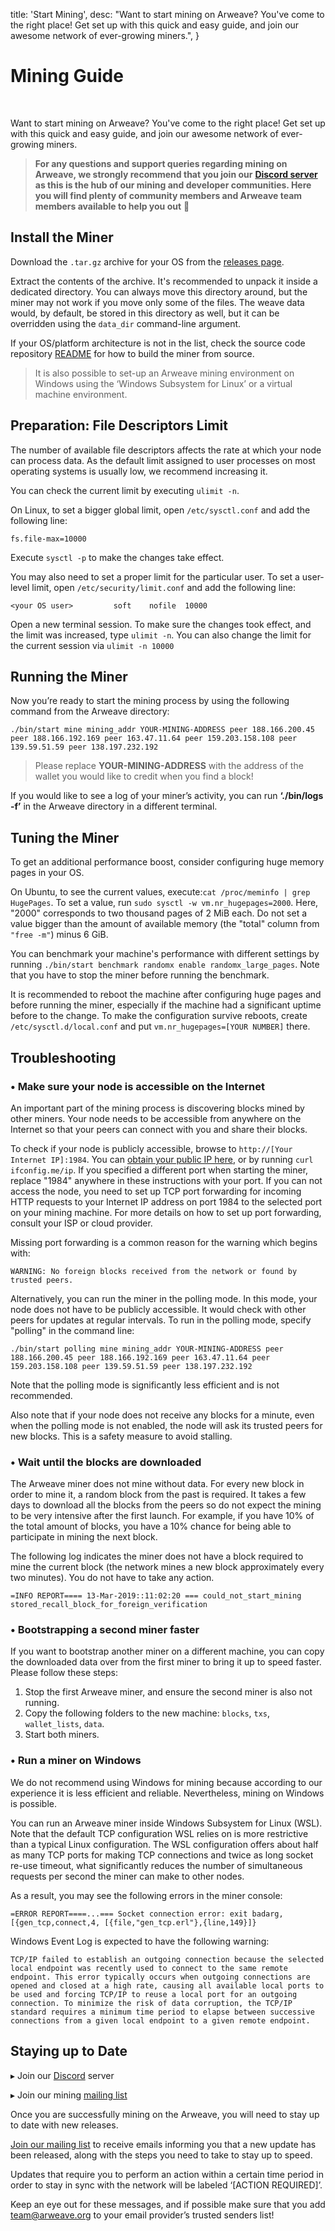 
  title: 'Start Mining',
  desc: "Want to start mining on Arweave? You've come to the right place! Get set up with this quick and easy guide, and join our awesome network of ever-growing miners.",
}

# Mining Guide 
<br/>

Want to start mining on Arweave? You've come to the right place! Get set up with this quick and easy guide, and join our awesome network of ever-growing miners.

> **For any questions and support queries regarding mining on Arweave, we strongly recommend that you join our** [**Discord server**](https://discord.gg/DjAFMJc) **as this is the hub of our mining and developer communities. Here you will find plenty of community members and Arweave team members available to help you out** 🤖 

## **Install the Miner**

Download the `.tar.gz` archive for your OS from the [releases page](https://github.com/ArweaveTeam/arweave/releases).

Extract the contents of the archive. It's recommended to unpack it inside a dedicated directory. You can always move this directory around, but the miner may not work if you move only some of the files. The weave data would, by default, be stored in this directory as well, but it can be overridden using the `data_dir` command-line argument.

If your OS/platform architecture is not in the list, check the source code repository [README](https://github.com/ArweaveTeam/arweave#building-from-source) for how to build the miner from source.

>It is also possible to set-up an Arweave mining environment on Windows using the ‘Windows Subsystem for Linux’ or a virtual machine environment.

## **Preparation: File Descriptors Limit <a id="preparation-file-descriptors-limit"></a>**

The number of available file descriptors affects the rate at which your node can process data. As the default limit assigned to user processes on most operating systems is usually low, we recommend increasing it.

You can check the current limit by executing `ulimit -n`.

On Linux, to set a bigger global limit, open `/etc/sysctl.conf` and add the following line:

```text
fs.file-max=10000
```

Execute `sysctl -p` to make the changes take effect.

You may also need to set a proper limit for the particular user. To set a user-level limit, open `/etc/security/limit.conf` and add the following line:

```text
<your OS user>         soft    nofile  10000
```

Open a new terminal session. To make sure the changes took effect, and the limit was increased, type `ulimit -n`. You can also change the limit for the current session via `ulimit -n 10000`

## **Running the Miner**

Now you’re ready to start the mining process by using the following command from the Arweave directory: 

```text
./bin/start mine mining_addr YOUR-MINING-ADDRESS peer 188.166.200.45 peer 188.166.192.169 peer 163.47.11.64 peer 159.203.158.108 peer 139.59.51.59 peer 138.197.232.192
```

> Please replace **YOUR-MINING-ADDRESS** with the address of the wallet you would like to credit when you find a block!

If you would like to see a log of your miner’s activity, you can run **‘./bin/logs -f’** in the Arweave directory in a different terminal.

## **Tuning the Miner**

To get an additional performance boost, consider configuring huge memory pages in your OS.  
  
On Ubuntu, to see the current values, execute:`cat /proc/meminfo | grep HugePages`. To set a value, run `sudo sysctl -w vm.nr_hugepages=2000`. Here, "2000" corresponds to two thousand pages of 2 MiB each. Do not set a value bigger than the amount of available memory \(the "total" column from `"free -m"`\) minus 6 GiB.

You can benchmark your machine's performance with different settings by running `./bin/start benchmark randomx enable randomx_large_pages`. Note that you have to stop the miner before running the benchmark.

It is recommended to reboot the machine after configuring huge pages and before running the miner, especially if the machine had a significant uptime before to the change. To make the configuration survive reboots, create `/etc/sysctl.d/local.conf` and put `vm.nr_hugepages=[YOUR NUMBER]` there.

## **Troubleshooting**

### • Make sure your node is accessible on the Internet

An important part of the mining process is discovering blocks mined by other miners. Your node needs to be accessible from anywhere on the Internet so that your peers can connect with you and share their blocks.

To check if your node is publicly accessible, browse to `http://[Your Internet IP]:1984`. You can [obtain your public IP here](https://ifconfig.me/), or by running `curl ifconfig.me/ip`. If you specified a different port when starting the miner, replace "1984" anywhere in these instructions with your port. If you can not access the node, you need to set up TCP port forwarding for incoming HTTP requests to your Internet IP address on port 1984 to the selected port on your mining machine. For more details on how to set up port forwarding, consult your ISP or cloud provider.

Missing port forwarding is a common reason for the warning which begins with:  
  
`WARNING: No foreign blocks received from the network or found by trusted peers.`

Alternatively, you can run the miner in the polling mode. In this mode, your node does not have to be publicly accessible. It would check with other peers for updates at regular intervals. To run in the polling mode, specify "polling" in the command line:

```text
./bin/start polling mine mining_addr YOUR-MINING-ADDRESS peer 188.166.200.45 peer 188.166.192.169 peer 163.47.11.64 peer 159.203.158.108 peer 139.59.51.59 peer 138.197.232.192
```

Note that the polling mode is significantly less efficient and is not recommended.  
  
Also note that if your node does not receive any blocks for a minute, even when the polling mode is not enabled, the node will ask its trusted peers for new blocks. This is a safety measure to avoid stalling.

### • Wait until the blocks are downloaded

The Arweave miner does not mine without data. For every new block in order to mine it, a random block from the past is required. It takes a few days to download all the blocks from the peers so do not expect the mining to be very intensive after the first launch. For example, if you have 10% of the total amount of blocks, you have a 10% chance for being able to participate in mining the next block.

The following log indicates the miner does not have a block required to mine the current block \(the network mines a new block approximately every two minutes\). You do not have to take any action.

`=INFO REPORT==== 13-Mar-2019::11:02:20 === could_not_start_mining stored_recall_block_for_foreign_verification`

### • Bootstrapping a second miner faster

If you want to bootstrap another miner on a different machine, you can copy the downloaded data over from the first miner to bring it up to speed faster. Please follow these steps:

1. Stop the first Arweave miner, and ensure the second miner is also not running.
2. Copy the following folders to the new machine: `blocks`, `txs`, `wallet_lists`, `data`.
3. Start both miners.

### • Run a miner on Windows

We do not recommend using Windows for mining because according to our experience it is less efficient and reliable. Nevertheless, mining on Windows is possible.

You can run an Arweave miner inside Windows Subsystem for Linux \(WSL\). Note that the default TCP configuration WSL relies on is more restrictive than a typical Linux configuration. The WSL configuration offers about half as many TCP ports for making TCP connections and twice as long socket re-use timeout, what significantly reduces the number of simultaneous requests per second the miner can make to other nodes.

As a result, you may see the following errors in the miner console:  
  
  
`=ERROR REPORT====...=== Socket connection error: exit badarg, [{gen_tcp,connect,4, [{file,"gen_tcp.erl"},{line,149}]}`

  
Windows Event Log is expected to have the following warning:  
  
`TCP/IP failed to establish an outgoing connection because the selected local endpoint was recently used to connect to the same remote endpoint. This error typically occurs when outgoing connections are opened and closed at a high rate, causing all available local ports to be used and forcing TCP/IP to reuse a local port for an outgoing connection. To minimize the risk of data corruption, the TCP/IP standard requires a minimum time period to elapse between successive connections from a given local endpoint to a given remote endpoint.`

## **Staying up to Date**

▸ Join our [Discord](https://discord.gg/3UTNZky) server

▸ Join our mining [mailing list](https://mailchi.mp/fa68b561fd82/arweavemining) 



Once you are successfully mining on the Arweave, you will need to stay up to date with new releases. 

[Join our mailing list](https://mailchi.mp/fa68b561fd82/arweavemining) to receive emails informing you that a new update has been released, along with the steps you need to take to stay up to speed. 

Updates that require you to perform an action within a certain time period in order to stay in sync with the network will be labeled ‘\[ACTION REQUIRED\]’. 

Keep an eye out for these messages, and if possible make sure that you add team@arweave.org to your email provider’s trusted senders list!


   
